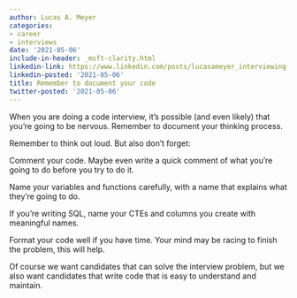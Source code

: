 ```yaml
---
author: Lucas A. Meyer
categories:
- career
- interviews
date: '2021-05-06'
include-in-header: _msft-clarity.html
linkedin-link: https://www.linkedin.com/posts/lucasameyer_interviewing-activity-6790481880534933505-RQRe
linkedin-posted: '2021-05-06'
title: Remember to document your code
twitter-posted: '2021-05-06'
---
```


When you are doing a code interview, it's possible (and even likely) that you're going to be nervous. Remember to document your thinking process.

Remember to think out loud. But also don't forget:

Comment your code. Maybe even write a quick comment of what you're going to do before you try to do it.

Name your variables and functions carefully, with a name that explains what they're going to do.

If you're writing SQL, name your CTEs and columns you create with meaningful names.

Format your code well if you have time. Your mind may be racing to finish the problem, this will help.

Of course we want candidates that can solve the interview problem, but we also want candidates that write code that is easy to understand and maintain.
